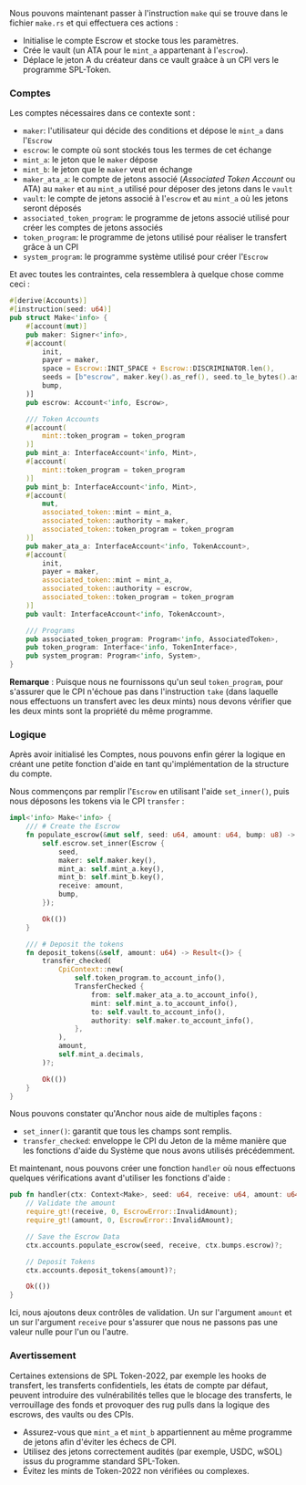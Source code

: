 
<ArticleSection name="Créer" id="make" level="h2" />

Nous pouvons maintenant passer à l'instruction `make` qui se trouve dans le fichier `make.rs` et qui effectuera ces actions :
- Initialise le compte Escrow et stocke tous les paramètres.
- Crée le vault (un ATA pour le `mint_a` appartenant à l'`escrow`).
- Déplace le jeton A du créateur dans ce vault graàce à un CPI vers le programme SPL-Token.

### Comptes 

Les comptes nécessaires dans ce contexte sont :
- `maker`: l'utilisateur qui décide des conditions et dépose le `mint_a` dans l'`Escrow`
- `escrow`: le compte où sont stockés tous les termes de cet échange
- `mint_a`: le jeton que le `maker` dépose
- `mint_b`: le jeton que le `maker` veut en échange
- `maker_ata_a`: le compte de jetons associé (*Associated Token Account* ou ATA) au `maker` et au `mint_a` utilisé pour déposer des jetons dans le `vault`
- `vault`: le compte de jetons associé à l'`escrow` et au `mint_a` où les jetons seront déposés
- `associated_token_program`: le programme de jetons associé utilisé pour créer les comptes de jetons associés
- `token_program`: le programme de jetons utilisé pour réaliser le transfert grâce à un CPI
- `system_program`: le programme système utilisé pour créer l'`Escrow`

Et avec toutes les contraintes, cela ressemblera à quelque chose comme ceci :

```rust
#[derive(Accounts)]
#[instruction(seed: u64)]
pub struct Make<'info> {
    #[account(mut)]
    pub maker: Signer<'info>,
    #[account(
        init,
        payer = maker,
        space = Escrow::INIT_SPACE + Escrow::DISCRIMINATOR.len(),
        seeds = [b"escrow", maker.key().as_ref(), seed.to_le_bytes().as_ref()],
        bump,
    )]
    pub escrow: Account<'info, Escrow>,

    /// Token Accounts
    #[account(
        mint::token_program = token_program
    )]
    pub mint_a: InterfaceAccount<'info, Mint>,
    #[account(
        mint::token_program = token_program
    )]
    pub mint_b: InterfaceAccount<'info, Mint>,
    #[account(
        mut,
        associated_token::mint = mint_a,
        associated_token::authority = maker,
        associated_token::token_program = token_program
    )]
    pub maker_ata_a: InterfaceAccount<'info, TokenAccount>,
    #[account(
        init,
        payer = maker,
        associated_token::mint = mint_a,
        associated_token::authority = escrow,
        associated_token::token_program = token_program
    )]
    pub vault: InterfaceAccount<'info, TokenAccount>,

    /// Programs
    pub associated_token_program: Program<'info, AssociatedToken>,
    pub token_program: Interface<'info, TokenInterface>,
    pub system_program: Program<'info, System>,
}
```

**Remarque** : Puisque nous ne fournissons qu'un seul `token_program`, pour s'assurer que le CPI n'échoue pas dans l'instruction `take` (dans laquelle nous effectuons un transfert avec les deux mints) nous devons vérifier que les deux mints sont la propriété du même programme.

### Logique

Après avoir initialisé les Comptes, nous pouvons enfin gérer la logique en créant une petite fonction d'aide en tant qu'implémentation de la structure du compte.

Nous commençons par remplir l'`Escrow` en utilisant l'aide `set_inner()`, puis nous déposons les tokens via le CPI `transfer` :

```rust
impl<'info> Make<'info> {
    /// # Create the Escrow
    fn populate_escrow(&mut self, seed: u64, amount: u64, bump: u8) -> Result<()> {
        self.escrow.set_inner(Escrow {
            seed,
            maker: self.maker.key(),
            mint_a: self.mint_a.key(),
            mint_b: self.mint_b.key(),
            receive: amount,
            bump,
        });

        Ok(())
    }

    /// # Deposit the tokens
    fn deposit_tokens(&self, amount: u64) -> Result<()> {
        transfer_checked(
            CpiContext::new(
                self.token_program.to_account_info(),
                TransferChecked {
                    from: self.maker_ata_a.to_account_info(),
                    mint: self.mint_a.to_account_info(),
                    to: self.vault.to_account_info(),
                    authority: self.maker.to_account_info(),
                },
            ),
            amount,
            self.mint_a.decimals,
        )?;

        Ok(())
    }
}
```

Nous pouvons constater qu'Anchor nous aide de multiples façons :
- `set_inner()`: garantit que tous les champs sont remplis.
- `transfer_checked`: enveloppe le CPI du Jeton de la même manière que les fonctions d'aide du Système que nous avons utilisés précédemment.

Et maintenant, nous pouvons créer une fonction `handler` où nous effectuons quelques vérifications avant d'utiliser les fonctions d'aide :

```rust
pub fn handler(ctx: Context<Make>, seed: u64, receive: u64, amount: u64) -> Result<()> {
    // Validate the amount
    require_gt!(receive, 0, EscrowError::InvalidAmount);
    require_gt!(amount, 0, EscrowError::InvalidAmount);

    // Save the Escrow Data
    ctx.accounts.populate_escrow(seed, receive, ctx.bumps.escrow)?;

    // Deposit Tokens
    ctx.accounts.deposit_tokens(amount)?;

    Ok(())
}
  ```

Ici, nous ajoutons deux contrôles de validation. Un sur l'argument `amount` et un sur l'argument `receive` pour s'assurer que nous ne passons pas une valeur nulle pour l'un ou l'autre.

### Avertissement

Certaines extensions de SPL Token-2022, par exemple les hooks de transfert, les transferts confidentiels, les états de compte par défaut, peuvent introduire des vulnérabilités telles que le blocage des transferts, le verrouillage des fonds et provoquer des rug pulls dans la logique des escrows, des vaults ou des CPIs.


- Assurez-vous que `mint_a` et `mint_b` appartiennent au même programme de jetons afin d'éviter les échecs de CPI.
- Utilisez des jetons correctement audités (par exemple, USDC, wSOL) issus du programme standard SPL-Token.
- Évitez les mints de Token-2022 non vérifiées ou complexes.
